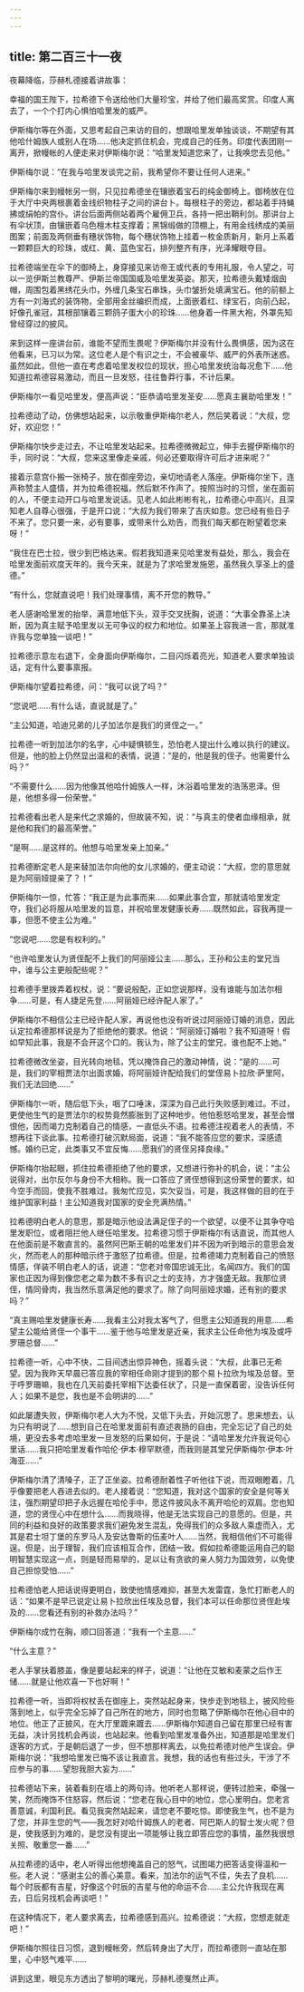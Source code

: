 ```yaml
---
---
---
```

title: 第二百三十一夜
---






夜幕降临，莎赫札德接着讲故事：





幸福的国王陛下，拉希德下令送给他们大量珍宝，并给了他们最高奖赏。印度人离去了，一个个打内心惧怕哈里发的威严。

伊斯梅尔等在外面，又思考起自己来访的目的，想跟哈里发单独谈谈，不期望有其他哈什姆族人或别人在场……他决定抓住机会，完成自己的任务。印度代表团刚一离开，掀幔帐的人便走来对伊斯梅尔说：“哈里发知道您来了，让我唤您去见他。”

伊斯梅尔说：“在我与哈里发谈完之前，我希望你不要让任何人进来。”

伊斯梅尔来到幔帐另一侧，只见拉希德坐在镶嵌着宝石的纯金御椅上。御椅放在位于大厅中央两根裹着金线织物柱子之间的讲台卜。每根柱子的旁边，都站着手持蝇拂或绢帕的宫仆。讲台后面两侧站着两个雇佣卫兵，各持一把出鞘利剑。那讲台上有伞状顶，由镶嵌着乌色檀木柱支撑着；黑锦缎做的顶棚上，有用金线绣成的美丽图案；前面及两侧垂有穗状饰物，每个穗状饰物上挂着一枚金质新月，新月上系着一颗颗巨大的珍珠，或红、黄、蓝色宝石，排列整齐有序，光泽耀眼夺目。

拉希德端坐在伞下的御椅上，身穿接见来访帝王或代表的专用礼服，令人望之，可以一览伊斯兰教尊严、伊斯兰帝国国威及哈里发英姿。那天，拉希德头戴矮烟囱帽，周围包着黑绣花头巾，外缠几条宝石串珠，头巾皱折处填满宝石。他的前额上方有一刘海式的装饰物，全部用金丝编织而成，上面嵌着红、绿宝石，向前凸起，好像孔雀冠，其根部镶着三颗鸽子蛋大小的珍珠……他身着一件黑大袍，外罩先知曾经穿过的披风。

来到这样一座讲台前，谁能不望而生畏呢？伊斯梅尔并没有什么畏惧感，因为这在他看来，已习以为常。这位老人是个有识之士，不会被豪华、威严的外表所迷惑。虽然如此，但他一直在考虑着哈里发权位的现状，担心哈里发统治每况愈下……他知道拉希德容易激动，而且一旦发怒，往往鲁莽行事，不计后果。

伊斯梅尔一看见哈里发，便高声说：“臣恭请哈里发圣安……愿真主襄助哈里发！”

拉希德动了动，仿佛想站起来，以示敬重伊斯梅尔老人，然后笑着说：“大叔，您好，欢迎您！”

伊斯梅尔快步走过去，不让哈里发站起来。拉希德微微起立，伸手去握伊斯梅尔的手，同时说：“大叔，您来这里像走亲戚，何必还要取得许可后才进来呢？”

接着示意宫仆搬一张椅子，放在御座旁边，亲切地请老人落座。伊斯梅尔坐下，连声称赞主人盛情，并为拉希德祝福，然后默不作声了。按照当时的习惯，坐在面前的人，不便主动开口与哈里发说话。见老人如此彬彬有礼，拉希德心中高兴，且深知老人自尊心很强，于是开口说：“大叔为我们带来了吉庆如意。您已经有些日子不来了。您只要一来，必有要事，或带来什么劝告，而我们每天都在盼望着您来呀！”

“我住在巴士拉，很少到巴格达来。假若我知道来见哈里发有益处，那么，我会在哈里发面前欢度天年的。我今天来，就是为了求哈里发施恩，虽然我久享圣上的盛德。”

“有什么，您就直说吧！我们处理事情，离不开您的教导。”

老人感谢哈里发的抬举，满意地低下头，双手交叉抚胸，说道：“大事全靠圣上决断，因为真主赋予哈里发以无可争议的权力和地位。如果圣上容我进一言，那就准许我与您单独一谈吧！”

拉希德示意左右退下，全身面向伊斯梅尔，二目闪烁着亮光，知道老人要求单独谈话，定有什么要事禀报。

伊斯梅尔望着拉希德，问：“我可以说了吗？”

“您说吧……有什么话，直说就是了。”

“主公知道，哈迪兄弟的儿子加法尔是我们的贤侄之一。”

拉希德一听到加法尔的名字，心中疑惧顿生，恐怕老人提出什么难以执行的建议。但是，他的脸上仍然显出温和的表情，说道：“是的，他是我的侄子。他需要什么吗？”

“不需要什么……因为他像其他哈什姆族人一样，沐浴着哈里发的浩荡恩泽。但是，他想多得一份荣誉。”

拉希德看出老人是来代之求婚的，但故装不知，说：“与真主的使者血缘相承，就是他和我们的最高荣誉。”

“是啊……是这样的。他想与哈里发亲上加亲。”

拉希德断定老人是来替加法尔向他的女儿求婚的，便主动说：“大叔，您的意思就是为阿丽娅提亲了？！”

伊斯梅尔一惊，忙答：“我正是为此事而来……如果此事合宜，那就请哈里发定夺，我们必将服从哈里发的旨意，并祝哈里发健康长寿……既然如此，容我再提一事，但愿不使主公为难。”

“您说吧……您是有权利的。”

“也许哈里发认为贤侄配不上我们的阿丽娅公主……那么，王孙和公主的堂兄当中，谁与公主更般配些呢？”

拉希德手里拨弄着权杖，说：“要说般配，正如您说那样，没有谁能与加法尔相争……可是，有人捷足先登……阿丽娅已经许配人家了。”

伊斯梅尔不相信公主已经许配人家，再说他也没有听说过阿丽娅订婚的消息，因此认定拉希德那样说是为了拒绝他的要求。他说：“阿丽娅订婚啦？我不知道呀！假如早知此事，我是不会开这个口的。我认为，除了公主的堂兄，谁也配不上她。”

拉希德微改坐姿，目光转向地毯，凭以掩饰自己的激动神情，说：“是的……可是，我们的宰相贾法尔出面求婚，将阿丽娅许配给我们的堂侄易卜拉欣·萨里阿，我们无法回绝……”

伊斯梅尔一听，随后低下头，咽了口唾沫，深深为自己此行失败感到难过。不过，更使他生气的是贾法尔的权势竟然膨胀到了这种地步。他怕惹怒哈里发，甚至会憎恨他，因而竭力克制着自己的情感，一直低头不语。拉希德注视着老人的表情，不想再往下谈此事。拉希德打破沉默局面，说道：“我不能答应您的要求，深感遗憾。婚约已定，此类事又不宜反悔……愿我们的贤侄另择良缘。”

伊斯梅尔抬起眼，抓住拉希德拒绝了他的要求，又想进行弥补的机会，说：“主公说得对，出尔反尔与身份不大相称。我一口答应了贤侄想得到这份荣誉的要求，如今空手而回，使我不胜难过。我匆忙应见，实欠妥当，可是，我这样做的目的在于维护国家利益！主公知道我对国家的安全充满热情。”

拉希德明白老人的意思，那是暗示他设法满足侄子的一个欲望，以便不让其争夺哈里发职位，或者阻拦他人继任哈里发。拉希德习惯于伊斯梅尔有话直说，而其他人在他面前是不敢直言的。虽然阿巴斯王朝的哈里发们并不因为听到暗示的意思会发火，然而老人的那种暗示终于激怒了拉希德。但是，拉希德竭力克制着自己的愤怒情感，佯装不明白老人的话，说道：“您老对帝国忠诚无比，名闻四方。我们的国家也正因为得到像您老之辈为数不多有识之士的支持，方才强盛无敌。我那位贤侄，情同骨肉，我当然乐意满足他的要求了。除了向阿丽娅求婚，还有别的要求吗？”

“真主赐哈里发健康长寿……我看主公对我太客气了，但愿主公知道我的用意……希望主公能给贤侄一个事干……鉴于他与哈里发是近亲，我求主公任命他为埃及或呼罗珊总督……”

拉希德一听，心中不快，二目间透出惊异神色，摇着头说：“大叔，此事已无希望。因为我昨天早晨已答应我的宰相任命刚才提到的那个易卜拉欣为埃及总督。至于呼罗珊嘛，我也在几天前委托宰相下达委任状了，只是一直保着密，没告诉任何人；如果不是您，我也是不会明讲的……”

如此屡遭失败，伊斯梅尔老人大为不悦，又低下头去，开始沉思了。思来想去，认为只有明说了……想到自己在哈里发面前有直述衷肠的自由，完全忘记了自己的处境，更没去多考虑哈里发一旦发怒的后果如何，于是说：“请哈里发允许我说句心里话……我只把哈里发看作哈伦·伊本·穆罕默德，而我则是其堂兄伊斯梅尔·伊本·叶海亚……”

伊斯梅尔清了清嗓子，正了正坐姿。拉希德耐着性子听他往下说，而双眼瞪着，几乎像要把老人吞进去似的。老人接着说：“您知道，我对这个国家的安全是何等关注，强烈期望印把子永远握在哈伦手中，愿这件披风永不离开哈伦的双肩。您也知道，您的贤侄心中在想什么……而我晓得，他是无法实现自己的意愿的。但是，共同的利益和良好的政策要求我们避免发生混乱，免得我们的众多敌人乘虚而入，尤其是君士坦丁堡的东罗马人及安达鲁斯的伍麦叶人……当然，我相信他们不可能得逞。但是，出于理智，我们应该相互合作，团结一致。假如拉希德能运用自己的聪明智慧实现这一点，则是轻而易举的，足以让有贪欲的亲人努力为国效劳，以免使自己担惊受怕……”

拉希德怕老人把话说得更明白，致使他情感难抑，甚至大发雷霆，急忙打断老人的话：“如果不是早已说定让易卜拉欣出任埃及总督，我们本可以任命那位贤侄赴埃及的……您看还有别的补救办法吗？”

伊斯梅尔成竹在胸，顺口回答道：“我有一个主意……”

“什么主意？”

老人手掌扶着膝盖，像是要站起来的样子，说道：“让他在艾敏和麦蒙之后作王储……就是让他欢喜一下也好啊！”

拉希德一听，当即将权杖丢在御座上，突然站起身来，快步走到地毯上，披风险些落到地上，似乎完全忘掉了自己所在的地方，同时也忽略了伊斯梅尔在他心目中的地位。他正了正披风，在大厅里踱来踱去……伊斯梅尔知道自己留在那里已经有害无益，决计另找机会再谈，也站起来。他看到哈里发准备外出，知道那是哈里发们逐客的方式，于是朝后退了一步，但不想那样离去，以免拉希德对他产生误会。伊斯梅尔说：“我想哈里发已悔不该让我直言。我想，我的话也有些过头，干涉了不应参与的事……望恕我胆大妄为……”

拉希德站下来，装着看刻在墙上的两句诗。他听老人那样说，便转过脸来，牵强一笑，然而掩饰不住怒容，然后说：“您老在我心目中的地位，您心里明白。您老言善意诚，利国利民。看见我突然站起来，请您老不要吃惊。即使我生气，也不是为了您，并非生您的气——我怎好对哈什姆族人的老者、阿巴斯人的智士发火呢？但是，使我感到为难的，是您没有提出一项能够让我立即答应您的事情，虽然我很想关照、敬重您一番……”

从拉希德的话中，老人听得出他想掩盖自己的怒气，试图竭力把答话变得温和一些。老人说：“感谢主公的善心美意。看来，加法尔的运气不佳，失去了良机……每个时辰都有吉星，好像这个时辰的吉星与他的命运不合……主公允许我现在离去，日后另找机会再谈吧！”

在这种情况下，老人要求离去，拉希德感到高兴。拉希德说：“大叔，您想走就走吧！”

伊斯梅尔照往日习惯，退到幔帐旁，然后转身出了大厅，而拉希德则一直站在那里，心中怒气难平……





讲到这里，眼见东方透出了黎明的曙光，莎赫札德戛然止声。
